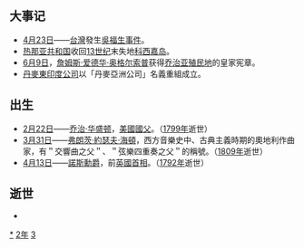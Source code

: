 {{yearTOC|1732|清'''[[雍正|雍正]]十年'''；越南'''[[永慶|永慶]]四年'''，'''[[龙德_(黎纯宗)|龙德]]元年'''；日本'''[[享保|享保]]十七年'''}}

== 大事记 ==
*[[4月23日|4月23日]]——[[台灣|台灣]]發生[[吳福生事件|吳福生事件]]。
*[[热那亚共和国|热那亚共和国]]收回[[13世纪|13世纪]]末失地[[科西嘉岛|科西嘉岛]]。
*[[6月9日|6月9日]]，[[詹姆斯·奥格尔索普|詹姆斯·爱德华·奥格尔索普]]获得[[乔治亚殖民地|乔治亚殖民地]]的皇家宪章。
*[[丹麥東印度公司|丹麥東印度公司]]以「丹麥亞洲公司」名義重組成立。

== 出生 ==
*[[2月22日|2月22日]]——[[乔治·华盛顿|乔治·华盛顿]]，[[美國|美國]][[國父|國父]]。（[[1799年|1799年]]逝世）
*[[3月31日|3月31日]]——[[弗朗茨·約瑟夫·海頓|弗朗茨·約瑟夫·海頓]]，西方音樂史中、古典主義時期的奧地利作曲家，有＂交響曲之父＂、＂弦樂四重奏之父＂的稱號。（[[1809年|1809年]]逝世）
*[[4月13日|4月13日]]——[[腓特烈·諾斯，諾斯勳爵|諾斯勳爵]]，前[[英国首相|英國首相]]。（[[1792年|1792年]]逝世）

== 逝世 ==
{{Wikisource year mention}}
*

[[Category:1732年|*]]
[[Category:1730年代|2年]]
[[Category:18世纪各年|3]]